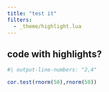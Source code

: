 ```yaml
---
title: "test it"
filters:
  - _theme/highlight.lua
---
```



## code with highlights?

```r
#| output-line-numbers: "2,4"

cor.test(rnorm(50),rnorm(50))
```

